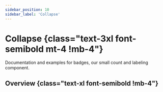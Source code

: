 ```yaml
---
sidebar_position: 10
sidebar_label: 'Collapse'
---
```


# Collapse {class="text-3xl font-semibold mt-4 !mb-4"}

Documentation and examples for badges, our small count and labeling component.

## Overview {class="text-xl font-semibold !mb-4"}

<Overview />
